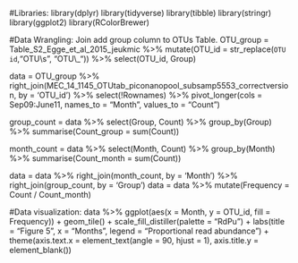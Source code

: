 #Libraries:
library(dplyr)
library(tidyverse)
library(tibble)
library(stringr)
library(ggplot2)
library(RColorBrewer)

#Data Wrangling: Join add group column to OTUs Table.
OTU_group = Table_S2_Egge_et_al_2015_jeukmic %>%
  mutate(OTU_id = str_replace(`OTU id`,"OTU\\s", "OTU\\_")) %>% 
  select(OTU_id, Group)

data = OTU_group %>%
  right_join(MEC_14_1145_OTUtab_piconanopool_subsamp5553_correctversion,
             by = 'OTU_id') %>% 
  select(!Rownames) %>% 
  pivot_longer(cols = Sep09:June11,
               names_to = "Month",
               values_to = "Count")
  
group_count = data %>% 
  select(Group, Count) %>% 
  group_by(Group) %>% 
  summarise(Count_group = sum(Count))

month_count = data %>% 
  select(Month, Count) %>% 
  group_by(Month) %>% 
  summarise(Count_month = sum(Count))

data = data %>%
  right_join(month_count,
             by = 'Month') %>% 
  right_join(group_count,
             by = 'Group')
data = data %>% 
  mutate(Frequency = Count / Count_month)
  
#Data visualization:
data %>% 
  ggplot(aes(x = Month,
             y = OTU_id,
             fill = Frequency)) +
  geom_tile() +
  scale_fill_distiller(palette = "RdPu") +
  labs(title = "Figure 5",
       x = "Months", legend = "Proportional read abundance") +
theme(axis.text.x = element_text(angle = 90, hjust = 1),
  axis.title.y = element_blank())
  
  